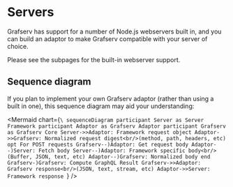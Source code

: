 
# Servers

Grafserv has support for a number of Node.js webservers built in, and you can
build an adaptor to make Grafserv compatible with your server of choice.

Please see the subpages for the built-in webserver support.

## Sequence diagram

If you plan to implement your own Grafserv adaptor (rather than using a built
in one), this sequence diagram may aid your understanding:

<Mermaid
  chart={`\
sequenceDiagram
  participant Server as Server Framework
  participant Adaptor as Grafserv Adaptor
  participant Grafserv as Grafserv Core
  Server->>Adaptor: Framework request object
  Adaptor->>Grafserv: Normalized request digest<br/>(method, path, headers, etc)
  opt For POST requests
    Grafserv--)Adaptor: Get request body
    Adaptor--)Server: Fetch body
    Server--)Adaptor: Framework specific body<br/>(Buffer, JSON, text, etc)
    Adaptor--)Grafserv: Normalized body
  end
  Grafserv-)Grafserv: Compute GraphQL Result
  Grafserv->>Adaptor: Grafserv response<br/>(JSON, text, stream, etc)
  Adaptor->>Server: Framework response
`}
/>
